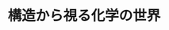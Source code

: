 ﻿---
title: "構造から視る化学の世界"
category: "理学院"
vol: 87
interviewee: "豊田 真司"
url: "http://www.chemistry.titech.ac.jp/~toyota/"
tags: ["有機化学","分子","化学","アセチレン"]
pdf: "87-4-toyota.pdf"
career: ""
preface: "豊田では、 アントラセンとアセチレンを繋げてさまざまな構造を有する分子を創り出している。本稿ではまず、物理有機化学について紹介したうえで、 アントラセンとアセチレンの構造と性質を述べる。そして、豊田先生が実際に創り出した分子のいくつかを取り上げ、 その構造と物性を物理有機化学の立場から紹介し、先生の理念へと繋げる。"
---
